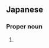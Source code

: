 ==Japanese==
{{ja-kanjitab|はち|た|k1=はっ|yomi=j}}

===Proper noun===
{{ja-pos|はった|proper}}

# {{surname|lang=ja|sort=はつた}}